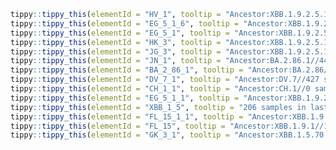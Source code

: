 



```r
tippy::tippy_this(elementId = "HV_1", tooltip = "Ancestor:XBB.1.9.2.5.1.6//3173 samples in last 120 days.//Alias of XBB.1.9.2.5.1.6.1, S:L452R, USA")
tippy::tippy_this(elementId = "EG_5_1_6", tooltip = "Ancestor:XBB.1.9.2.5.1//541 samples in last 120 days.//Alias of XBB.1.9.2.5.1.6, S:F157L, ORF1a:S1857L, USA, from sars-cov-2-variants/lineage-proposals#394")
tippy::tippy_this(elementId = "EG_5_1", tooltip = "Ancestor:XBB.1.9.2.5//1297 samples in last 120 days.//Alias of XBB.1.9.2.5.1, S:Q52H")
tippy::tippy_this(elementId = "HK_3", tooltip = "Ancestor:XBB.1.9.2.5.1.1//981 samples in last 120 days.//Alias of XBB.1.9.2.5.1.1.3, S:L455F, China, from sars-cov-2-variants/lineage-proposals#414")
tippy::tippy_this(elementId = "JG_3", tooltip = "Ancestor:XBB.1.9.2.5.1.3//350 samples in last 120 days.//Alias of XBB.1.9.2.5.1.3.3, S:L455F, S:S704L, Europe, from #2231")
tippy::tippy_this(elementId = "JN_1", tooltip = "Ancestor:BA.2.86.1//44 samples in last 120 days.//Alias of B.1.1.529.2.86.1.1, S:L455S, ORF1a:R3821K, ORF7b:F19L, Europe")
tippy::tippy_this(elementId = "BA_2_86_1", tooltip = "Ancestor:BA.2.86//55 samples in last 120 days.//Alias of B.1.1.529.2.86.1, ORF1a:K1973R, mostly with C12815T, mainly Europe, from #2236")
tippy::tippy_this(elementId = "DV_7_1", tooltip = "Ancestor:DV.7//427 samples in last 120 days.//Alias of B.1.1.529.2.75.3.4.1.1.1.1.1.7.1, S:L455F, S:F456L(T22928C), Spain/Austria, from sars-cov-2-variants/lineage-proposals#135")
tippy::tippy_this(elementId = "CH_1_1", tooltip = "Ancestor:CH.1//0 samples in last 120 days.//Alias of B.1.1.529.2.75.3.4.1.1.1.1, defined by S:L452R, from #1113")
tippy::tippy_this(elementId = "EG_5_1_1", tooltip = "Ancestor:XBB.1.9.2.5.1//2612 samples in last 120 days.//Alias of XBB.1.9.2.5.1.1, China, from #2020")
tippy::tippy_this(elementId = "XBB_1_5", tooltip = "206 samples in last 120 days.//USA, S:F486P")
tippy::tippy_this(elementId = "FL_15_1_1", tooltip = "Ancestor:XBB.1.9.1.15.1//36 samples in last 120 days.//Alias of XBB.1.9.1.15.1.1, S:A475V, Canada/Romania/Belgium, from sars-cov-2-variants/lineage-proposals#646")
tippy::tippy_this(elementId = "FL_15", tooltip = "Ancestor:XBB.1.9.1//129 samples in last 120 days.//Alias of XBB.1.9.1.15, S:F456L (T22928C), ORF1a:E637K, Vietnam/China/South Korea, from #1994")
tippy::tippy_this(elementId = "GK_3_1", tooltip = "Ancestor:XBB.1.5.70.3//143 samples in last 120 days.//Alias of XBB.1.5.70.3.1, S:A475V, USA")
```
